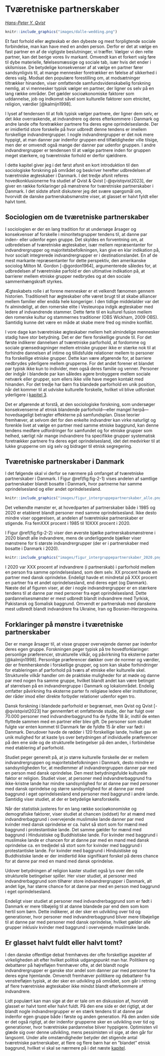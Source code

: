 
# Tværetniske partnerskaber {#kap2}

*[Hans-Peter Y. Qvist](https://vbn.aau.dk/da/persons/hpq)*

```r
knitr::include_graphics("images/dalle-wedding.png")
```

Et fast forhold eller ægteskab er den dybeste og mest forpligtende sociale forbindelse, man kan have med en anden person. Derfor er det at vælge en fast partner en af de vigtigste beslutninger, vi træffer. Vælger vi den rette partner, kan det berige vores liv markant. Omvendt kan et forkert valg føre til dybe materielle, følelsesmæssige og sociale tab, især hvis det ender i skilsmisse.  De betydelige konsekvenser af at vælge en partner fører sandsynligvis til, at mange mennesker foretrækker en følelse af sikkerhed i deres valg. Modsat den populære forestilling om, at modsætninger tiltrækker hinanden, viser omfattende samfundsvidenskabelig forskning nemlig, at vi mennesker typisk vælger en partner, der ligner os selv på en lang række områder. Det gælder socioøkonomiske faktorer som uddannelse, job og indkomst såvel som kulturelle faktorer som etnicitet, religion, værdier [@kalmijn1998]. 

I lyset af tendensen til at folk typisk vælger partnere, der ligner dem selv, er det ikke overraskende, at indvandrere og deres efterkommere i Danmark og andre lande ofte foretrækker partnere fra deres egne oprindelseslande. Der er imidlertid store forskelle på hvor udbredt denne tendens er imellem forskellige indvandrergrupper. I nogle indvandrergrupper er det nok mere hyppigt, at man danner par indenfor gruppen end tilfældigheder ville tilsige, men der er omvendt også mange der danner par udenfor gruppen. I andre indvandrergrupper er tendensen til at vælge partnere inden for gruppen meget stærkere, og tværetniske forhold er derfor sjældnere.

I dette kapitel giver jeg i det først afsnit en kort introduktion til den sociologiske forskning på området og beskriver herefter udbredelsen af tværetniske ægteskaber i Danmark. I det tredje afsnit referes hovedkonklusionerne fra studiet af Qvist & Qvist [-@qvistqvist2023], der giver en række forklaringer på mønstrene for tværetniske partnerskaber i Danmark. I det sidste afsnit diskuterer jeg det svære spørgsmål om, hvorvidt de danske partnerskabsmønstre viser, at glasset er halvt fyldt eller halvt tomt. 

## Sociologien om de tværetniske partnerskaber 

I sociologien er der en lang tradition for at undersøge årsager og konsekvenser af forskelle i minoritetsgrupper tendens til, at danne par inden- eller udenfor egen gruppe. Det skyldes en forventning om, at udbredelsen af tværetniske ægteskaber, især mellem repræsentanter for indvandrergrupper og majoritetsbefolkningen, kan give en klar indikation på, hvor socialt integrerede indvandrergrupper er i destinationslandet. En af de mest markante repræsentanter for dette perspektiv, den amerikanske sociolog Milton M. Gordon [-@gordon1964], argumenterede således for, at udbredelsen af tværetniske parfold er den ultimative indikation på, at barrierer mellem etniske grupper nedbrydes og at den sociale sammenhængskraft styrkes. 

Ægteskabets rolle i at forene mennesker er et velkendt fænomen gennem historien. Traditionelt har ægteskaber ofte været brugt til at skabe alliancer mellem familier eller endda hele kongeriger. I den tidlige middelalder var det fx almindeligt, at den romerske elite i Vesteuropa indgik ægteskaber med ledere af indvandrende stammer. Dette førte til en kulturel fusion mellem den romerske kultur og stammernes traditioner (OBS Wickham, 2009 OBS). Samtidig kunne det være en måde at skabe mere fred og mindre konflikt.

I vore dage kan tværetniske ægteskaber mellem helt almindelige mennesker stadig have stor betydning. Det er der flere forskellige grunde til. For det første indikerer dannelsen af tværetniske parforhold, at fordomme og sociale grænsedragninger mellem etniske grupper ikke er stærke nok til at forhindre dannelsen af intime og tillidsfulde relationer mellem to personer fra forskellige etniske grupper. Dette kan være afgørende for, at barriere nedbrydes yderligere mellem grupperne. For det andet forener et blandet par typisk ikke kun to individer, men også deres familie og venner. Personer der indgår i blandede par kan således agere brobyggere mellem sociale netværk eller grupper, som ellers ikke ville have megen kontakt med hinanden. For det tredje har børn fra  blandede parforhold en unik position, når det kommer til at udviske kulturelle forskelle, hvilket vil blive udforsket yderligere i [kapitel 3](#kap3).

Det er afgørende at forstå, at den sociologiske forskning, som undersøger konsekvenserne af etnisk blandende parforhold---eller mangel herpå---hovedsageligt betragter effekterne på samfundsplan. Disse teorier fremhæver, at selvom det for den enkelte indvandrer kan virke naturligt og forenkle livet at vælge en partner med samme etniske baggrund, kan denne tendens medføre udfordringer for samfundet og for etniske grupper som helhed, særligt når mange indvandrere fra specifikke grupper systematisk foretrækker partnere fra deres eget oprindelsesland, idet det medvirker til at lukke grupperne om sig selv og bidrager til etnisk segregering. 

## Tværetniske partnerskaber i Danmark 

I det følgende skal vi derfor se nærmere på omfanget af tværetniske partnerskaber i Danmark. I Figur \@ref(fig:fig-2-1) vises andelen af samtlige partnerskaber blandt bosatte i Danmark, hvor partnerne har samme oprindelsesland og eller andet oprindelsesland. 

```r
knitr::include_graphics("images/figur_intergruppepartnerskaber_alle.png")
```

Det velkendte mønster er, at hovedparten af partnerskaber både i 1985 og 2020 er etableret blandt personer med samme oprindelsesland. Ikke desto mindre viser opgørelsen, at andelen af tværetniske partnerskaber er stigende. Fra femXXX procent i 1985 til 10XXX procent i 2020. 

I Figur \@ref(fig:fig-2-2)  viser den øverste bjælke partnerskabsmønstrene i 2020 blandt alle indvandrere, mens de underliggende bjælker viser mønstrene for ti største indvandrergrupper (der er i partnerskaber med bosatte i Danmark i 2020). 
	
```r
knitr::include_graphics("images/figur_intergruppepartnerskaber_2020.png")
```

I 2020 var XXX procent af indvandrere (i partnerskab) i parforhold mellem en person fra samme oprindelsesland, som dem selv. XX procent havde en partner med dansk oprindelse. Endeligt havde et mindretal på XXX procent en partner fra et andet oprindelsesland, end deres eget (og Danmark).  Næste del af figuren viser, at der i nogle indvandrergrupper er en stærkere tendens til at danne par med personer fra eget oprindelsesland. Dette pardannelsesmønster er mest udbredt blandt indvandrere med Tyrkisk, Pakistansk og Somalisk baggrund. Omvendt er partnerskab med danskere mest udbredt blandt indvandrere fra Ukraine, Iran og Bosnien-Herzegovina. 

## Forklaringer på mønstre i tværetniske partnerskaber 

Der er mange årsager til, at visse grupper overvejende danner par indenfor deres egen gruppe. Forskningen peger typisk på tre hovedforklaringer: personlige præferencer, strukturelle vilkår, og påvirkning fra eksterne parter [@kalmijn1998]. Personlige præferencer dækker over de normer og værdier, der er fremherskende i forskellige grupper, og som kan skabe forhindringer for etableringen af parforhold på tværs af etniske eller kulturelle skel. Strukturelle vilkår handler om de praktiske muligheder for at møde og danne par med nogen fra samme gruppe, hvilket blandt andet kan være betinget af størrelsen på en indvandrergruppe i Danmark og lokalområdet. Endelig omfatter påvirkning fra eksterne parter fx religiøse ledere eller institutioner, der råder imod eller direkte forbyder relationer udenfor egen tro.

Dansk forskning i blandede parforhold er  begrænset, men Qvist og Qvist [-@qvistqvist2023] har gennemført et omfattende studie, der har fulgt over 70.000 personer med indvandrerbaggrund fra de fyldte 18 år, indtil de enten flyttede sammen med en partner eller blev gift. De personer som studiet fulgte var enten kommet til Danmark før de fyldte 15 år eller var født i Danmark. Derudover havde de rødder i 120 forskellige lande, hvilket gav en unik mulighed for at kaste lys over betydningen af individuelle præferencer på den ene side og de strukturelle betingelser på den anden, i forbindelse med etablering af parforhold. 

Studiet peger generelt på, at jo større kulturelle forskelle der er mellem indvandrergruppen og majoritetsbefolkningen i Danmark, desto mindre er sandsynligheden for, at medlemmer af indvandrergruppen danner par med en person med dansk oprindelse. Den mest betydningsfulde kulturelle faktor er religion. Studiet viser, at personer med indvandrerbaggrund fra ikke-kristne lande har mindre sandsynlighed for at danne par med personer med dansk oprindelse og større sandsynlighed for at danne par med baggrund i eget oprindelsesland end personer med baggrund i andre lande. Samtidig viser studiet, at der er betydelige kønsforskelle. 

Når der statistisk justeres for en lang række socioøkonomiske og demografiske faktorer, viser studiet at chancen (oddset) for at mænd med indvandrerbaggrund i overvejende muslimske lande danner par med kvinder med dansk oprindelse er ca. halvt så stort som for mænd med baggrund i protestantiske lande. Det samme gælder for mænd med baggrund i Hinduistiske og Buddhistiske lande.  For kvinder med baggrund i muslimske lande er chancen for at danne par med en mand med dansk oprindelse ca. en tredjedel så stort som for kvinder med baggrund i protestantiske lande. For kvinder med baggrund i Hinduistiske og Buddhistiske lande er der imidlertid ikke signifikant forskel på deres chance for at danne par med en mand med dansk oprindelse. 

Udover betydningen af religion kaster studiet også lys over den rolle strukturelle betingelser spiller. Her viser studiet, at personer med indvandrerbaggrund som tilhører store indvandrergrupper i Danmark, alt andet lige, har større chance for at danne par med en person med baggrund i eget oprindelsesland. 

Endeligt viser studiet at personer med indvandrerbaggrund som er født i Danmark er mere tilbøjelig til at danne blandede par end dem som kom hertil som børn. Dette indikerer, at der sker en udvikling over tid og generationer, hvor personer med indvandrerbaggrund bliver mere tilbøjelige til at danne par med personer med dansk oprindelse, hvilket gælder alle grupper inklusiv kvinder med baggrund i overvejende muslimske lande. 

## Er glasset halvt fuldt eller halvt tomt? 

I den danske offentlige debat fremhæves der ofte forskellige aspekter af virkeligheden alt efter hvilket politisk udgangspunkt man har. Politikere og debattører på højrefløjen fremhæver ofte, at det blandt nogle indvandrergrupper er ganske stor andel som danner par med personer fra deres egne hjemlande. Omvendt fremhæver politikere og debattører fra venstrefløjen typisk, at der sker en udvikling på området, som går i retning af flere tværetniske ægteskaber ikke mindst blandt efterkommere af indvandrere. 

Lidt populært kan man sige at der er tale om en diskussion af, hvorvidt glasset er halvt tomt eller halvt fuldt. På den ene side er det rigtigt, at der blandt nogle indvandrergrupper er en stærk tendens til at danne par indenfor egen gruppe både i første og anden generation. På den anden side er det også rigtigt, at der indenfor grupperne sker en udvikling over tid og generationer, hvor tværetniske pardannelse bliver hyppigere. Optimisten vil glæde sig over denne udvikling, mens pessimisten vil sige, at den går for langsomt. Under alle omstændigheder betyder det stigende antal tværetniske partnerskaber, at flere og flere børn har en ”blandet” etnisk baggrund, hvilket vi skal se nærmere på i det næste [kapitel](#kap3). 



